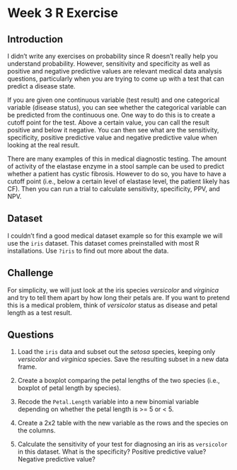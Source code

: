 Week 3 R Exercise
====

## Introduction
I didn't write any exercises on probability since R doesn't really help you understand probability. However, sensitivity and specificity as well as positive and negative predictive values are relevant medical data analysis questions, particularly when you are trying to come up with a test that can predict a disease state.

If you are given one continuous variable (test result) and one categorical variable (disease status), you can see whether the categorical variable can be predicted from the continuous one. One way to do this is to create a cutoff point for the test. Above a certain value, you can call the result positive and below it negative. You can then see what are the sensitivity, specificity, positive predictive value and negative predictive value when looking at the real result.

There are many examples of this in medical diagnostic testing. The amount of activity of the elastase enzyme in a stool sample can be used to predict whether a patient has cystic fibrosis. However to do so, you have to have a cutoff point (i.e., below a certain level of elastase level, the patient likely has CF). Then you can run a trial to calculate sensitivity, specificity, PPV, and NPV.

## Dataset
I couldn't find a good medical dataset example so for this example we will use the `iris` dataset. This dataset comes preinstalled with most R installations. Use `?iris` to find out more about the data.

## Challenge
For simplicity, we will just look at the iris species *versicolor* and *virginica* and try to tell them apart by how long their petals are. If you want to pretend this is a medical problem, think of *versicolor* status as disease and petal length as a test result.

## Questions
1. Load the `iris` data and subset out the *setosa* species, keeping only *versicolor* and *virginica* species. Save the resulting subset in a new data frame.

2. Create a boxplot comparing the petal lengths of the two species (i.e., boxplot of petal length by species).

3. Recode the `Petal.Length` variable into a new binomial variable depending on whether the petal length is >= 5 or < 5.

4. Create a 2x2 table with the new variable as the rows and the species on the columns.

5. Calculate the sensitivity of your test for diagnosing an iris as `versicolor` in this dataset. What is the specificity? Positive predictive value? Negative predictive value?